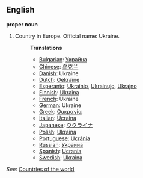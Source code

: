==English==

'''proper noun'''

# Country in Europe. Official name: Ukraine.
#:'''Translations'''
#:*[[Bulgarian]]: [[Украйна]]
#:*[[Chinese]]: [[乌克兰]]
#:*[[Danish]]: Ukraine
#:*[[Dutch]]: [[Oekraïne]]
#:*[[Esperanto]]: [[Ukrainio]], [[Ukrainujo]], [[Ukrajno]]
#:*[[Finnish]]: [[Ukraina]]
#:*[[French]]: Ukraine
#:*[[German]]: Ukraine
#:*[[Greek]]: [[Ουκρανία]]
#:*[[Italian]]: [[Ucraina]]
#:*[[Japanese]]: [[ウクライナ]]
#:*[[Polish]]: [[Ukraina]]
#:*[[Portuguese]]: [[Ucrânia]]
#:*[[Russian]]: [[Украина]]
#:*[[Spanish]]: [[Ucrania]]
#:*[[Swedish]]: [[Ukraina]]

''See'': [[Countries of the world]]